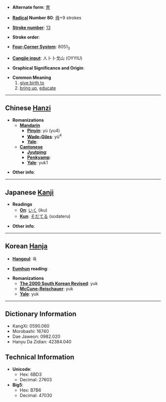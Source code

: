 * '''Alternate form''': [[育]]

* '''[[Wiktionary:Chinese radical index| Radical]] Number 80''': [[Wiktionary:Chinese radical index 毋|毋]]+9 strokes

* '''[[Wiktionary:Chinese total strokes index|Stroke number]]''': [[Wiktionary:Chinese total strokes index 13|13]]

* '''Stroke order''': 

* '''[[Wiktionary:Chinese four corner index|Four-Corner System]]''': 8051<sub>3</sub>

* '''[[Wiktionary:Chinese Cangjie index|Cangjie input]]''': 人卜卜戈山 (OYYIU)

* '''Graphical Significance and Origin''': 

* '''Common Meaning'''
*#[[give birth to]]
*# [[bring up]], [[educate]]


----

== Chinese [[Hanzi]] ==

* '''Romanizations'''
** '''[[Mandarin]]'''
*** '''[[Pinyin]]''': yù (yu4)
*** '''[[Wade-Giles]]''': yü<sup>4</sup>
*** '''[[Yale]]''': 
** '''[[Cantonese]]'''
*** '''[[Jyutping]]''':
*** '''[[Penkyamp]]''': 
*** '''[[Yale]]''': yuk1

* '''Other info''': 

----

== Japanese [[Kanji]] ==

* '''Readings'''
** '''[[On]]''': [[いく]] (iku)
** '''[[Kun]]''': [[そだてる]] (sodateru)

* '''Other info''':  

----

== Korean [[Hanja]] ==

* '''[[Hangeul]]''': 육

* '''[[Eumhun]] reading''': 

* '''Romanizations'''
** '''[[The 2000 South Korean Revised Romanization|The 2000 South Korean Revised]]''': yuk
** '''[[McCune-Reischauer]]''': yuk
** '''[[Yale]]''': yuk

----

== Dictionary Information ==

* KangXi: 0590.060
* Morobashi: 16740
* Dae Jaweon: 0982.020
* Hanyu Da Zidian: 42384.040

== Technical Information ==

* '''Unicode''':
** Hex: 6BD3
** Decimal: 27603
* '''Big5''':
** Hex: B7B6
** Decimal: 47030